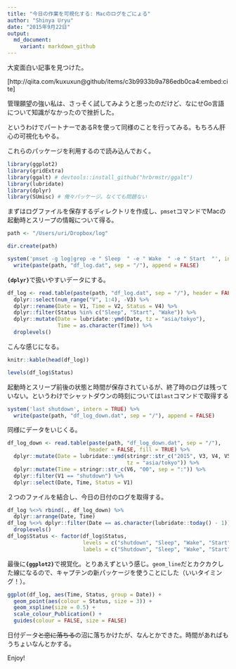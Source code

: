 ```yaml
---
title: "今日の作業を可視化する: Macのログをごにょる"
author: "Shinya Uryu"
date: "2015年9月22日"
output: 
  md_document:
    variant: markdown_github
---
```


大変面白い記事を見つけた。

[http://qiita.com/kuxuxun@github/items/c3b9933b9a786edb0ca4:embed:cite]

管理願望の強い私は、さっそく試してみようと思ったのだけど、なにせGo言語について知識がなかったので挫折した。

というわけでパートナーであるRを使って同様のことを行ってみる。もちろん肝心の可視化もやる。

これらのパッケージを利用するので読み込んでおく。

```r
library(ggplot2)
library(gridExtra)
library(ggalt) # devtools::install_github("hrbrmstr/ggalt")
library(lubridate)
library(dplyr)
library(SUmisc) # 俺々パッケージ。なくても問題ない
```

まずはログファイルを保存するディレクトリを作成し、`pmset`コマンドでMacの起動時とスリープの情報について得る。

```r
path <- "/Users/uri/Dropbox/log"
```

```r
dir.create(path)

system('pmset -g log|grep -e " Sleep  " -e " Wake  " -e " Start  "', intern = TRUE) %>% 
  write(paste(path, "df_log.dat", sep = "/"), append = FALSE)
```

**`{dplyr}`**で扱いやすいデータにする。

```r
df_log <- read.table(paste(path, "df_log.dat", sep = "/"), header = FALSE, fill = TRUE) %>% 
  dplyr::select(num_range("V", 1:4), -V3) %>% 
  dplyr::rename(Date = V1, Time = V2, Status = V4) %>% 
  dplyr::filter(Status %in% c("Sleep", "Start", "Wake")) %>% 
  dplyr::mutate(Date = lubridate::ymd(Date, tz = "asia/tokyo"), 
                Time = as.character(Time)) %>% 
  droplevels()
```

こんな感じになる。

```r
knitr::kable(head(df_log))
```

```r
levels(df_log$Status)
```

起動時とスリープ前後の状態と時間が保存されているが、終了時のログは残っていない。というわけでシャットダウンの時刻については`last`コマンドで取得する

```r
system('last shutdown', intern = TRUE) %>% 
  write(paste(path, "df_log_down.dat", sep = "/"), append = FALSE)
```

同様にデータをいじくる。

```r
df_log_down <- read.table(paste(path, "df_log_down.dat", sep = "/"), 
                          header = FALSE, fill = TRUE) %>% 
  dplyr::mutate(Date = lubridate::ymd(stringr::str_c("2015", V3, V4, V5, sep = " "), 
                                      tz = "asia/tokyo")) %>% 
  dplyr::mutate(Time = stringr::str_c(V6, "00", sep = ":")) %>% 
  dplyr::filter(V1 == "shutdown") %>% 
  dplyr::select(Date, Time, Status = V1)
```

２つのファイルを結合し、今日の日付のログを取得する。

```r
df_log %<>% rbind(., df_log_down) %>% 
  dplyr::arrange(Date, Time)
df_log %<>% dplyr::filter(Date == as.character(lubridate::today() - 1)) %>% 
  droplevels()
df_log$Status <- factor(df_log$Status, 
                        levels = c("shutdown", "Sleep", "Wake", "Start"), 
                        labels = c("Shutdown", "Sleep", "Wake", "Start"))
```

最後に**`{ggplot2}`**で視覚化。とりあえずという感じ。`geom_line`だとカクカクした線になるので、キャプテンの新パッケージを使うことにした（いいタイミング！）。

```r
ggplot(df_log, aes(Time, Status, group = Date)) + 
  geom_point(aes(colour = Status, size = 3)) + 
  geom_xspline(size = 0.5) +
  scale_colour_Publication() + 
  guides(colour = FALSE, size = FALSE)
```

日付データ~~と恋に落ちる~~の沼に落ちかけたが、なんとかできた。時間があればもうちょいなんとかする。

Enjoy!
